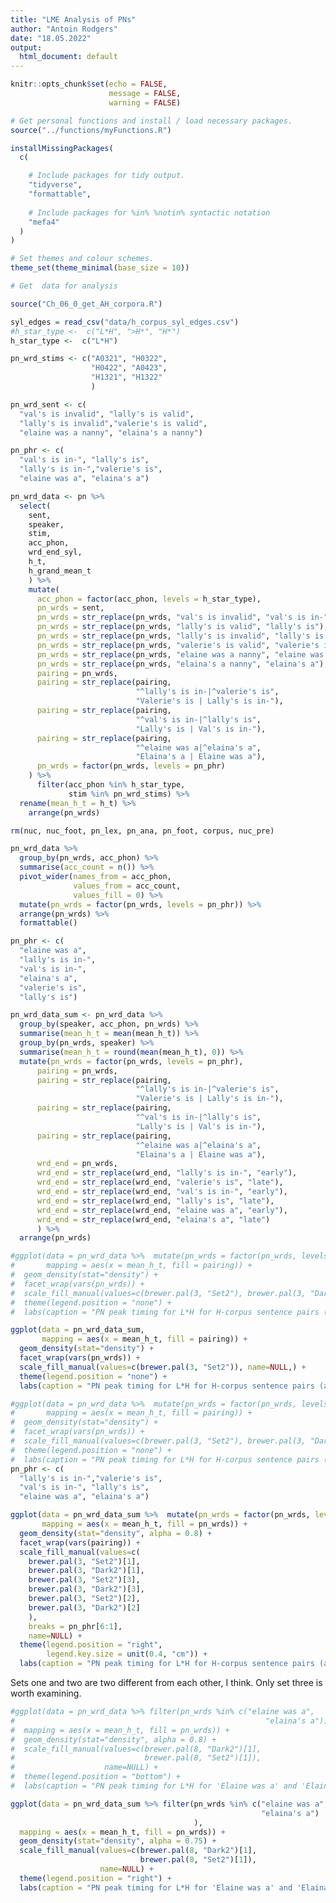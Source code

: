 ```yaml
---
title: "LME Analysis of PNs"
author: "Antoin Rodgers"
date: "18.05.2022"
output:
  html_document: default
---
```


```r
knitr::opts_chunk$set(echo = FALSE, 
                      message = FALSE,
                      warning = FALSE)

# Get personal functions and install / load necessary packages.
source("../functions/myFunctions.R")

installMissingPackages(
  c(

    # Include packages for tidy output.
    "tidyverse",
    "formattable",
    
    # Include packages for %in% %notin% syntactic notation
    "mefa4"
  )
)

# Set themes and colour schemes.
theme_set(theme_minimal(base_size = 10))
```


```r
# Get  data for analysis

source("Ch_06_0_get_AH_corpora.R")

syl_edges = read_csv("data/h_corpus_syl_edges.csv")
#h_star_type <-  c("L*H", ">H*", "H*")
h_star_type <-  c("L*H")

pn_wrd_stims <- c("A0321", "H0322",
                  "H0422", "A0423",
                  "H1321", "H1322"
                  )

pn_wrd_sent <- c(
  "val's is invalid", "lally's is valid",
  "lally's is invalid","valerie's is valid",
  "elaine was a nanny", "elaina's a nanny")

pn_phr <- c(
  "val's is in-", "lally's is",
  "lally's is in-","valerie's is",
  "elaine was a", "elaina's a")

pn_wrd_data <- pn %>%
  select(
    sent,
    speaker,
    stim,
    acc_phon,
    wrd_end_syl,
    h_t,
    h_grand_mean_t
    ) %>%
    mutate(
      acc_phon = factor(acc_phon, levels = h_star_type),
      pn_wrds = sent,
      pn_wrds = str_replace(pn_wrds, "val's is invalid", "val's is in-"),
      pn_wrds = str_replace(pn_wrds, "lally's is valid", "lally's is"),
      pn_wrds = str_replace(pn_wrds, "lally's is invalid", "lally's is in-"),
      pn_wrds = str_replace(pn_wrds, "valerie's is valid", "valerie's is"),
      pn_wrds = str_replace(pn_wrds, "elaine was a nanny", "elaine was a"),
      pn_wrds = str_replace(pn_wrds, "elaina's a nanny", "elaina's a"),
      pairing = pn_wrds,
      pairing = str_replace(pairing,
                            "^lally's is in-|^valerie's is",
                            "Valerie's is | Lally's is in-"),      
      pairing = str_replace(pairing,
                            "^val's is in-|^lally's is",
                            "Lally's is | Val's is in-"),
      pairing = str_replace(pairing,
                            "^elaine was a|^elaina's a",
                            "Elaina's a | Elaine was a"),
      pn_wrds = factor(pn_wrds, levels = pn_phr)
    ) %>% 
      filter(acc_phon %in% h_star_type,
             stim %in% pn_wrd_stims) %>% 
  rename(mean_h_t = h_t) %>% 
    arrange(pn_wrds)

rm(nuc, nuc_foot, pn_lex, pn_ana, pn_foot, corpus, nuc_pre)

```

```r
pn_wrd_data %>%
  group_by(pn_wrds, acc_phon) %>% 
  summarise(acc_count = n()) %>% 
  pivot_wider(names_from = acc_phon,
              values_from = acc_count,
              values_fill = 0) %>% 
  mutate(pn_wrds = factor(pn_wrds, levels = pn_phr)) %>% 
  arrange(pn_wrds) %>%
  formattable()
```

```r

pn_phr <- c(
  "elaine was a",
  "lally's is in-",
  "val's is in-",
  "elaina's a",
  "valerie's is",
  "lally's is")

pn_wrd_data_sum <- pn_wrd_data %>%
  group_by(speaker, acc_phon, pn_wrds) %>%
  summarise(mean_h_t = mean(mean_h_t)) %>% 
  group_by(pn_wrds, speaker) %>%
  summarise(mean_h_t = round(mean(mean_h_t), 0)) %>% 
  mutate(pn_wrds = factor(pn_wrds, levels = pn_phr),
      pairing = pn_wrds,
      pairing = str_replace(pairing,
                            "^lally's is in-|^valerie's is",
                            "Valerie's is | Lally's is in-"),      
      pairing = str_replace(pairing,
                            "^val's is in-|^lally's is",
                            "Lally's is | Val's is in-"),
      pairing = str_replace(pairing,
                            "^elaine was a|^elaina's a",
                            "Elaina's a | Elaine was a"),
      wrd_end = pn_wrds,
      wrd_end = str_replace(wrd_end, "lally's is in-", "early"),      
      wrd_end = str_replace(wrd_end, "valerie's is", "late"),      
      wrd_end = str_replace(wrd_end, "val's is in-", "early"),
      wrd_end = str_replace(wrd_end, "lally's is", "late"),
      wrd_end = str_replace(wrd_end, "elaine was a", "early"),
      wrd_end = str_replace(wrd_end, "elaina's a", "late")
      ) %>% 
  arrange(pn_wrds)

```



```r
#ggplot(data = pn_wrd_data %>%  mutate(pn_wrds = factor(pn_wrds, levels = pn_phr)),
#       mapping = aes(x = mean_h_t, fill = pairing)) +
#  geom_density(stat="density") +
#  facet_wrap(vars(pn_wrds)) +
#  scale_fill_manual(values=c(brewer.pal(3, "Set2"), brewer.pal(3, "Dark2")), name=NULL) +
#  theme(legend.position = "none") +
#  labs(caption = "PN peak timing for L*H for H-corpus sentence pairs (raw data)")

ggplot(data = pn_wrd_data_sum,
       mapping = aes(x = mean_h_t, fill = pairing)) +
  geom_density(stat="density") +
  facet_wrap(vars(pn_wrds)) +
  scale_fill_manual(values=c(brewer.pal(3, "Set2")), name=NULL,) +
  theme(legend.position = "none") +
  labs(caption = "PN peak timing for L*H for H-corpus sentence pairs (adjusted data)")


```

```r
#ggplot(data = pn_wrd_data %>%  mutate(pn_wrds = factor(pn_wrds, levels = pn_phr)),
#       mapping = aes(x = mean_h_t, fill = pairing)) +
#  geom_density(stat="density") +
#  facet_wrap(vars(pn_wrds)) +
#  scale_fill_manual(values=c(brewer.pal(3, "Set2"), brewer.pal(3, "Dark2")), name=NULL) +
#  theme(legend.position = "none") +
#  labs(caption = "PN peak timing for L*H for H-corpus sentence pairs (raw data)")
pn_phr <- c(
  "lally's is in-","valerie's is",
  "val's is in-", "lally's is",
  "elaine was a", "elaina's a")

ggplot(data = pn_wrd_data_sum %>%  mutate(pn_wrds = factor(pn_wrds, levels = pn_phr)),
       mapping = aes(x = mean_h_t, fill = pn_wrds)) +
  geom_density(stat="density", alpha = 0.8) +
  facet_wrap(vars(pairing)) +
  scale_fill_manual(values=c(
    brewer.pal(3, "Set2")[1],
    brewer.pal(3, "Dark2")[1],
    brewer.pal(3, "Set2")[3],
    brewer.pal(3, "Dark2")[3],
    brewer.pal(3, "Set2")[2],
    brewer.pal(3, "Dark2")[2]
    ),
    breaks = pn_phr[6:1],
    name=NULL) +
  theme(legend.position = "right",
        legend.key.size = unit(0.4, "cm")) +
  labs(caption = "PN peak timing for L*H for H-corpus sentence pairs (adjusted data)")


```

Sets one and two are two different from each other, I think.
Only set three is worth examining.

```r
#ggplot(data = pn_wrd_data %>% filter(pn_wrds %in% c("elaine was a",
#                                                        "elaina's a")),
#  mapping = aes(x = mean_h_t, fill = pn_wrds)) +
#  geom_density(stat="density", alpha = 0.8) +
#  scale_fill_manual(values=c(brewer.pal(8, "Dark2")[1],
#                             brewer.pal(8, "Set2")[1]),
#                    name=NULL) +
#  theme(legend.position = "bottom") +
#  labs(caption = "PN peak timing for L*H for 'Elaine was a' and 'Elaina's a' (raw data)")

ggplot(data = pn_wrd_data_sum %>% filter(pn_wrds %in% c("elaine was a",
                                                        "elaina's a")
                                         ),
  mapping = aes(x = mean_h_t, fill = pn_wrds)) +
  geom_density(stat="density", alpha = 0.75) +
  scale_fill_manual(values=c(brewer.pal(8, "Dark2")[1],
                             brewer.pal(8, "Set2")[1]),
                    name=NULL) +
  theme(legend.position = "right") +
  labs(caption = "PN peak timing for L*H for 'Elaine was a' and 'Elaina's a' (adjusted data)")

```
